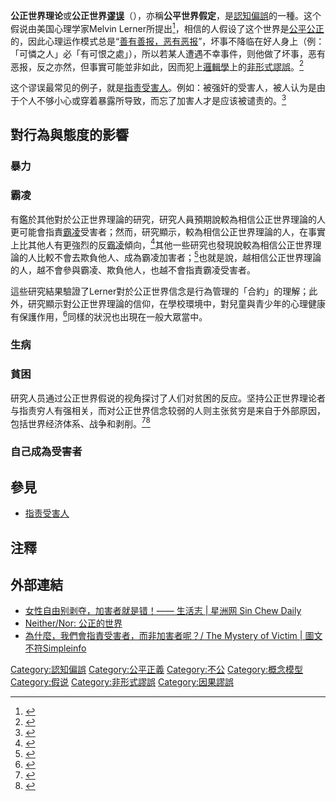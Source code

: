 '''公正世界理论'''或'''公正世界[[谬误|谬误]]'''（{{lang-en|Just-World Theory/Hypothesis}}），亦稱'''公平世界假定'''，是[[認知偏誤|認知偏誤]]的一種。这个假说由美国心理学家Melvin Lerner所提出<ref name="LernerSimmonsObserver">{{cite journal |last=Lerner |first=M. |last2=Simmons |first2=C. H. |year=1966 |title=Observer’s Reaction to the ‘Innocent Victim’: Compassion or Rejection? |journal=Journal of Personality and Social Psychology |volume=4 |issue=2 |pages=203–210 |doi=10.1037/h0023562 |pmid=5969146 |url=http://web.mit.edu/curhan/www/docs/Articles/biases/4_J_Personality_Social_Psychology_203_(Lerner).pdf |access-date=2016-08-07 |archive-date=2020-11-01 |archive-url=https://web.archive.org/web/20201101020152/http://web.mit.edu/curhan/www/docs/Articles/biases/4_J_Personality_Social_Psychology_203_(Lerner).pdf |dead-url=no }}</ref>，相信的人假设了这个世界是[[正義|公平]][[公正|公正]]的，因此心理运作模式总是“[[業|善有善报，恶有恶报]]”，坏事不降临在好人身上（例：「可憐之人」必「有可恨之處」），所以若某人遭遇不幸事件，则他做了坏事，恶有恶报，反之亦然，但事實可能並非如此，因而犯上[[邏輯學|邏輯學]]上的[[非形式謬誤|非形式謬誤]]。<ref>{{Cite web|url=http://pansci.asia/archives/87359|title=每個人都是不理性的人？淺談常見的歸因謬誤，及其背後的意義|accessdate=2016-08-07|author=|date=2015-10-26|last=|first=|authorlink=|coauthors=|year=|month=|format=|work=|publisher=[[PanSci_泛科學|PanSci 泛科學]]|pages=|language=|doi=|archiveurl=https://web.archive.org/web/20201022093413/https://pansci.asia/archives/87359|archivedate=2020-10-22|quote=|dead-url=no}}</ref>

这个谬误最常见的例子，就是[[指责受害人|指责受害人]]。例如：被强奸的受害人，被人认为是由于个人不够小心或穿着暴露所导致，而忘了加害人才是应该被谴责的。<ref>{{Cite web|url=http://gender.psc.ntu.edu.tw/Gender/page/page_03_2.php?cat_id=92&mag_id=61&mag_series=%B3%D0%A5Z%B8%B9%A1i%A4Q%A4T%A5H%AB%E1%A7%EF%BA%D9%A4k%BE%C7%BE%C7%BBx%A1j&type=article&art_id=472&Qry=0|title=大學生對強姦受害者的態度研究|accessdate=2016-08-07|author=陳皎眉、藍采風|date=|last=|first=|authorlink=|coauthors=|year=|month=|format=|work=女學學誌|publisher=[[臺大|臺大]]婦女研究室|pages=|language=|doi=|archiveurl=https://web.archive.org/web/20180418230524/http://gender.psc.ntu.edu.tw/Gender/page/page_03_2.php?cat_id=92&mag_id=61&mag_series=%B3%D0%A5Z%B8%B9%A1i%A4Q%A4T%A5H%AB%E1%A7%EF%BA%D9%A4k%BE%C7%BE%C7%BBx%A1j&type=article&art_id=472&Qry=0|archivedate=2018-04-18|quote=|dead-url=yes}}</ref>

==對行為與態度的影響==
===暴力===
===霸凌===
有鑑於其他對於公正世界理論的研究，研究人員預期說較為相信公正世界理論的人更可能會指責[[霸凌|霸凌]]受害者；然而，研究顯示，較為相信公正世界理論的人，在事實上比其他人有更強烈的反[[霸凌|霸凌]]傾向，<ref>{{Cite journal | doi=10.1348/000709909X479105 | pmid=19930790| title=The association between adolescents' beliefs in a just world and their attitudes to victims of bullying| journal=British Journal of Educational Psychology| volume=80| issue=2| pages=183–198| year=2010| last1=Fox| first1=Claire L.| last2=Elder| first2=Tracey.| last3=Gater| first3=Josephine| last4=Johnson| first4=Elizabeth| s2cid=33974893| url=https://semanticschola r.org/paper/3f6e30cf501a02993d86777c4046f1ae0f1541a3}}</ref>其他一些研究也發現說較為相信公正世界理論的人比較不會去欺負他人、成為霸凌加害者；<ref>{{Cite journal | doi=10.1027/1016-9040.13.4.248 |title = School Bullying|journal = European Psychologist|volume = 13|issue = 4|pages = 248–254|year = 2008|last1 = Correia|first1 = Isabel|last2 = Dalbert|first2 = Claudia|s2cid = 145567888|url = https://semanticscholar.org/paper/1711694294eef21252ec6d5e3402a556cd25caea}}</ref>也就是說，越相信公正世界理論的人，越不會參與霸凌、欺負他人，也越不會指責霸凌受害者。

這些研究結果驗證了Lerner對於公正世界信念是行為管理的「合約」的理解；此外，研究顯示對公正世界理論的信仰，在學校環境中，對兒童與青少年的心理健康有保護作用，<ref>{{Cite journal | doi=10.1080/10615800902729242 |pmid = 19333798|title = Belief in a just world and well-being of bullies, victims and defenders: A study with Portuguese and Indian students|journal = Anxiety, Stress & Coping|volume = 22|issue = 5|pages = 497–508|year = 2009|last1 = Correia|first1 = Isabel|last2 = Kamble|first2 = Shanmukh V.|last3 = Dalbert|first3 = Claudia|s2cid = 205725655|url = https://semanticscholar.org/paper/ca1d145496d3740b12fdba4f2b406a7bc173d5f6}}</ref>同樣的狀況也出現在一般大眾當中。

===生病===
===貧困===
研究人员通过公正世界假说的视角探讨了人们对贫困的反应。坚持公正世界理论者与指责穷人有强相关，而对公正世界信念较弱的人则主张贫穷是来自于外部原因，包括世界经济体系、战争和剥削。<ref>{{Cite journal|doi = 10.2224/sbp.1990.18.2.235|title = Lay Causal Perceptions of Third World Poverty and the Just World Theory'|journal = Social Behavior and Personality|volume = 18|issue = 2|pages = 235–238|year = 1990|last1 = Harper|first1 = David J.|last2 = Wagstaff|first2 = Graham F.|last3 = Newton|first3 = J. Tim|last4 = Harrison|first4 = Kevin R.|url = http://inesad.edu.bo/developmentroast/wp-content/uploads/2013/01/Harper-1990-Poverty-Explanations.pdf|access-date = 2021-10-26|archive-date = 2021-02-25|archive-url = https://web.archive.org/web/20210225004002/http://inesad.edu.bo/developmentroast/wp-content/uploads/2013/01/Harper-1990-Poverty-Explanations.pdf}}</ref><ref>{{Cite journal | doi=10.1080/00224545.1992.9712107 |title = The Just World and the Third World: British explanations for poverty abroad| url=https://archive.org/details/sim_journal-of-social-psychology_1992-12_132_6/page/783 |journal = The Journal of Social Psychology|volume = 132|issue = 6|pages = 783–785|year = 1992|last1 = Harper|first1 = David J.|last2 = Manasse|first2 = Paul R.}}</ref>

===自己成為受害者===
==參見==
*[[指责受害人|指责受害人]]

==注釋==
{{reflist}}

== 外部連結 ==
*[http://www.sinchew.com.my/node/1540496/%E5%A5%B3%E6%80%A7%E8%87%AA%E7%94%B1%E5%88%AB%E5%89%A5%E5%A4%BA%EF%BC%8C%E5%8A%A0%E5%AE%B3%E8%80%85%E5%B0%B1%E6%98%AF%E9%94%99%EF%BC%81 女性自由别剥夺，加害者就是错！—— 生活志 | 星洲网 Sin Chew Daily] {{Wayback|url=http://www.sinchew.com.my/node/1540496/%E5%A5%B3%E6%80%A7%E8%87%AA%E7%94%B1%E5%88%AB%E5%89%A5%E5%A4%BA%EF%BC%8C%E5%8A%A0%E5%AE%B3%E8%80%85%E5%B0%B1%E6%98%AF%E9%94%99%EF%BC%81 |date=20161005194207 }}
*[http://neithernorwriting.blogspot.my/2014/08/blog-post_95.html Neither/Nor: 公正的世界] {{Wayback|url=http://neithernorwriting.blogspot.my/2014/08/blog-post_95.html |date=20160815045615 }}
*[https://www.youtube.com/watch?v=jHZ7faTTaqA 為什麼，我們會指責受害者，而非加害者呢？/ The Mystery of Victim | 圖文不符Simpleinfo ] {{Wayback|url=https://www.youtube.com/watch?v=jHZ7faTTaqA |date=20190505103535 }}

{{認知偏誤}}

[[Category:認知偏誤|Category:認知偏誤]]
[[Category:公平正義|Category:公平正義]]
[[Category:不公|Category:不公]]
[[Category:概念模型|Category:概念模型]]
[[Category:假说|Category:假说]]
[[Category:非形式謬誤|Category:非形式謬誤]]
[[Category:因果謬誤|Category:因果謬誤]]